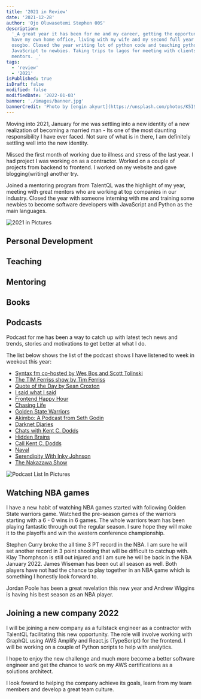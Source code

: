 ```yaml
---
title: '2021 in Review'
date: '2021-12-28'
author: 'Ojo Oluwasetemi Stephen 00S'
description:
  '_A great year it has been for me and my career, getting the opportunity to
  have my own home office, living with my wife and my second full year in
  osogbo. Closed the year writing lot of python code and teaching python and
  JavaScript to newbies. Taking trips to lagos for meeting with clients and
  mentors. _'
tags:
  - 'review'
  - '2021'
isPublished: true
isDraft: false
modified: false
modifiedDate: '2022-01-03'
banner: './images/banner.jpg'
bannerCredit: 'Photo by [engin akyurt](https://unsplash.com/photos/K5IS7QLSm7U)'
---
```


Moving into 2021, January for me was settling into a new identity of a new
realization of becoming a married man - Its one of the most daunting
responsibility I have ever faced. Not sure of what is in there, I am definitely
settling well into the new identity.


Missed the first month of working due to illness and stress of the last year. I
had project I was working on as a contractor. Worked on a couple of projects
from backend to frontend. I worked on my website and gave blogging(writing)
another try.

Joined a mentoring program from TalentQL was the highlight of my year, meeting
with great mentors who are working at top companies in our industry. Closed the
year with someone interning with me and training some newbies to become software
developers with JavaScript and Python as the main languages.

![2021 in Pictures](./images/banner.jpg)

## Personal Development

## Teaching

## Mentoring

## Books

## Podcasts

Podcast for me has been a way to catch up with latest tech news and trends,
stories and motivations to get better at what I do.

The list below shows the list of the podcast shows I have listened to week in
weekout this year:

- [Syntax fm co-hosted by Wes Bos and Scott Tolinski](https://syntax.fm)
- [The TIM Ferriss show by Tim Ferriss](https://tim.blog/podcast/)
- [Quote of the Day by Sean Croxton](https://quoteofthedayshow.libsyn.com/)
- [I said what I said](https://www.isaidwhatisaidpodcast.com/)
- [Frontend Happy Hour](https://frontendhappyhour.com/)
- [Chasing Life](https://www.cnn.com/audio/podcasts/chasing-life/)
- [Golden State Warriors](http://www.nba.com/warriors/)
- [Akimbo: A Podcast from Seth Godin](https://www.akimbo.link/)
- [Darknet Diaries](https://darknetdiaries.com/)
- [Chats with Kent C. Dodds](https://kentcdodds.com/chats-with-kent-podcast)
- [Hidden Brains](https://hidden-brain.simplecast.com/)
- [Call Kent C. Dodds](https://kentcdodds.com/call)
- [Naval](https://nav.al/)
- [Serendipity With Inky Johnson](https://serendipitywithinkyjohnson.libsyn.com/website)
- [The Nakazawa Show](https://cpojer.net/)

![Podcast List In Pictures](https://res.cloudinary.com/drnqdd87d/image/upload/v1640704529/personal/podcast_2021_pn7h2e.jpg)

## Watching NBA games

I have a new habit of watching NBA games started with following Golden State
warriors game. Watched the pre-season games of the warriors starting with a 6 -
0 wins in 6 games. The whole warriors team has been playing fantastic through
out the regular season. I sure hope they will make it to the playoffs and win
the western conference championship.

Stephen Curry broke the all time 3 PT record in the NBA. I am sure he will set
another record in 3 point shooting that will be difficult to catchup with. Klay
Thomphson is still out injured and I am sure he will be back in the NBA
January 2022. James Wiseman has been out all season as well. Both players have
not had the chance to play together in an NBA game which is something I honestly
look forward to.

Jordan Poole has been a great revelation this new year and Andrew Wiggins is
having his best season as an NBA player.

## Joining a new company 2022

I will be joining a new company as a fullstack engineer as a contractor with
TalentQL facilitating this new opportunity. The role will involve working with
GraphQL using AWS Amplify and React.js (TypeScript) for the frontend. I will be
working on a couple of Python scripts to help with analytics.

I hope to enjoy the new challenge and much more become a better software
engineer and get the chance to work on my AWS certifications as a solutions
architect.

I look foward to helping the company achieve its goals, learn from my team
members and develop a great team culture.
